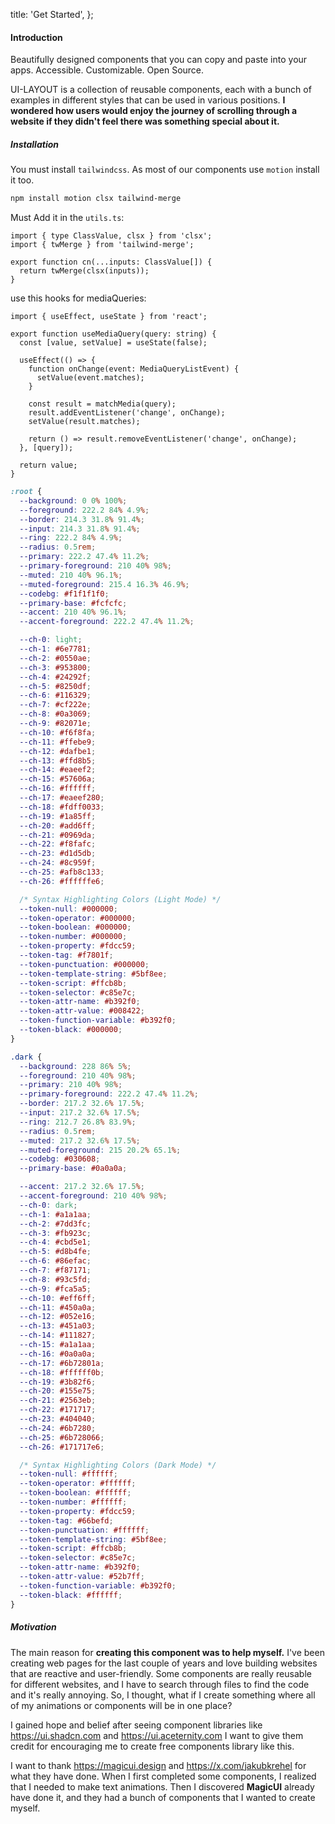   title: 'Get Started',
};


<div className='mt-4'>
  <h4 className='text-4xl font-semibold'>Introduction</h4>
</div>

Beautifully designed components that you can copy and paste into your apps. Accessible. Customizable. Open Source.

UI-LAYOUT is a collection of reusable components, each with a bunch of examples in different styles that can be used in various positions.
**I wondered how users would enjoy the journey of scrolling through a website if they didn't feel there was something special about it.**

##### Installation

You must install `tailwindcss`. As most of our components use `motion` install it too.

```bash
npm install motion clsx tailwind-merge
```

Must Add it in the `utils.ts`:

```tsx utils.tsx
import { type ClassValue, clsx } from 'clsx';
import { twMerge } from 'tailwind-merge';

export function cn(...inputs: ClassValue[]) {
  return twMerge(clsx(inputs));
}
```

use this hooks for mediaQueries:

```tsx use-media-query.tsx
import { useEffect, useState } from 'react';

export function useMediaQuery(query: string) {
  const [value, setValue] = useState(false);

  useEffect(() => {
    function onChange(event: MediaQueryListEvent) {
      setValue(event.matches);
    }

    const result = matchMedia(query);
    result.addEventListener('change', onChange);
    setValue(result.matches);

    return () => result.removeEventListener('change', onChange);
  }, [query]);

  return value;
}
```

```css colors
:root {
  --background: 0 0% 100%;
  --foreground: 222.2 84% 4.9%;
  --border: 214.3 31.8% 91.4%;
  --input: 214.3 31.8% 91.4%;
  --ring: 222.2 84% 4.9%;
  --radius: 0.5rem;
  --primary: 222.2 47.4% 11.2%;
  --primary-foreground: 210 40% 98%;
  --muted: 210 40% 96.1%;
  --muted-foreground: 215.4 16.3% 46.9%;
  --codebg: #f1f1f1f0;
  --primary-base: #fcfcfc;
  --accent: 210 40% 96.1%;
  --accent-foreground: 222.2 47.4% 11.2%;

  --ch-0: light;
  --ch-1: #6e7781;
  --ch-2: #0550ae;
  --ch-3: #953800;
  --ch-4: #24292f;
  --ch-5: #8250df;
  --ch-6: #116329;
  --ch-7: #cf222e;
  --ch-8: #0a3069;
  --ch-9: #82071e;
  --ch-10: #f6f8fa;
  --ch-11: #ffebe9;
  --ch-12: #dafbe1;
  --ch-13: #ffd8b5;
  --ch-14: #eaeef2;
  --ch-15: #57606a;
  --ch-16: #ffffff;
  --ch-17: #eaeef280;
  --ch-18: #fdff0033;
  --ch-19: #1a85ff;
  --ch-20: #add6ff;
  --ch-21: #0969da;
  --ch-22: #f8fafc;
  --ch-23: #d1d5db;
  --ch-24: #8c959f;
  --ch-25: #afb8c133;
  --ch-26: #ffffffe6;

  /* Syntax Highlighting Colors (Light Mode) */
  --token-null: #000000;
  --token-operator: #000000;
  --token-boolean: #000000;
  --token-number: #000000;
  --token-property: #fdcc59;
  --token-tag: #f7801f;
  --token-punctuation: #000000;
  --token-template-string: #5bf8ee;
  --token-script: #ffcb8b;
  --token-selector: #c85e7c;
  --token-attr-name: #b392f0;
  --token-attr-value: #008422;
  --token-function-variable: #b392f0;
  --token-black: #000000;
}

.dark {
  --background: 228 86% 5%;
  --foreground: 210 40% 98%;
  --primary: 210 40% 98%;
  --primary-foreground: 222.2 47.4% 11.2%;
  --border: 217.2 32.6% 17.5%;
  --input: 217.2 32.6% 17.5%;
  --ring: 212.7 26.8% 83.9%;
  --radius: 0.5rem;
  --muted: 217.2 32.6% 17.5%;
  --muted-foreground: 215 20.2% 65.1%;
  --codebg: #030608;
  --primary-base: #0a0a0a;

  --accent: 217.2 32.6% 17.5%;
  --accent-foreground: 210 40% 98%;
  --ch-0: dark;
  --ch-1: #a1a1aa;
  --ch-2: #7dd3fc;
  --ch-3: #fb923c;
  --ch-4: #cbd5e1;
  --ch-5: #d8b4fe;
  --ch-6: #86efac;
  --ch-7: #f87171;
  --ch-8: #93c5fd;
  --ch-9: #fca5a5;
  --ch-10: #eff6ff;
  --ch-11: #450a0a;
  --ch-12: #052e16;
  --ch-13: #451a03;
  --ch-14: #111827;
  --ch-15: #a1a1aa;
  --ch-16: #0a0a0a;
  --ch-17: #6b72801a;
  --ch-18: #ffffff0b;
  --ch-19: #3b82f6;
  --ch-20: #155e75;
  --ch-21: #2563eb;
  --ch-22: #171717;
  --ch-23: #404040;
  --ch-24: #6b7280;
  --ch-25: #6b728066;
  --ch-26: #171717e6;

  /* Syntax Highlighting Colors (Dark Mode) */
  --token-null: #ffffff;
  --token-operator: #ffffff;
  --token-boolean: #ffffff;
  --token-number: #ffffff;
  --token-property: #fdcc59;
  --token-tag: #66befd;
  --token-punctuation: #ffffff;
  --token-template-string: #5bf8ee;
  --token-script: #ffcb8b;
  --token-selector: #c85e7c;
  --token-attr-name: #b392f0;
  --token-attr-value: #52b7ff;
  --token-function-variable: #b392f0;
  --token-black: #ffffff;
}
```


##### Motivation

The main reason for **creating this component was to help myself.** I've been creating web pages for the last couple of years and love building websites that are reactive and user-friendly. Some components are really reusable for different websites, and I have to search through files to find the code and it's really annoying. So, I thought, what if I create something where all of my animations or components will be in one place?

I gained hope and belief after seeing component libraries like https://ui.shadcn.com and https://ui.aceternity.com I want to give them credit for encouraging me to create free components library like this.

I want to thank https://magicui.design and https://x.com/jakubkrehel for what they have done. When I first completed some components, I realized that I needed to make text animations. Then I discovered **MagicUI** already have done it, and they had a bunch of components that I wanted to create myself.

<Footer />

<div className='mb-4'></div>
